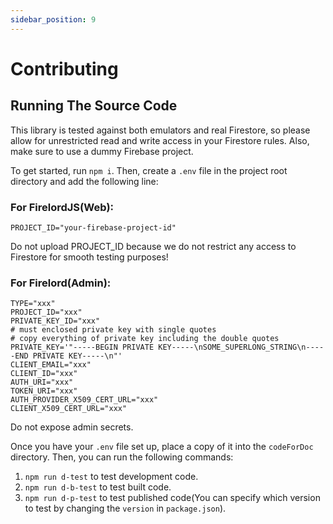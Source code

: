 ```yaml
---
sidebar_position: 9
---
```


# Contributing

## Running The Source Code

This library is tested against both emulators and real Firestore, so please allow for unrestricted read and write access in your Firestore rules. Also, make sure to use a dummy Firebase project.

To get started, run `npm i`. Then, create a `.env` file in the project root directory and add the following line:

### For FirelordJS(Web):

```
PROJECT_ID="your-firebase-project-id"
```

Do not upload PROJECT_ID because we do not restrict any access to Firestore for smooth testing purposes!

### For Firelord(Admin):

```
TYPE="xxx"
PROJECT_ID="xxx"
PRIVATE_KEY_ID="xxx"
# must enclosed private key with single quotes
# copy everything of private key including the double quotes
PRIVATE_KEY='"-----BEGIN PRIVATE KEY-----\nSOME_SUPERLONG_STRING\n-----END PRIVATE KEY-----\n"'
CLIENT_EMAIL="xxx"
CLIENT_ID="xxx"
AUTH_URI="xxx"
TOKEN_URI="xxx"
AUTH_PROVIDER_X509_CERT_URL="xxx"
CLIENT_X509_CERT_URL="xxx"
```

Do not expose admin secrets.

Once you have your `.env` file set up, place a copy of it into the `codeForDoc` directory. Then, you can run the following commands:

1. `npm run d-test` to test development code.
2. `npm run d-b-test` to test built code.
3. `npm run d-p-test` to test published code(You can specify which version to test by changing the `version` in `package.json`).
